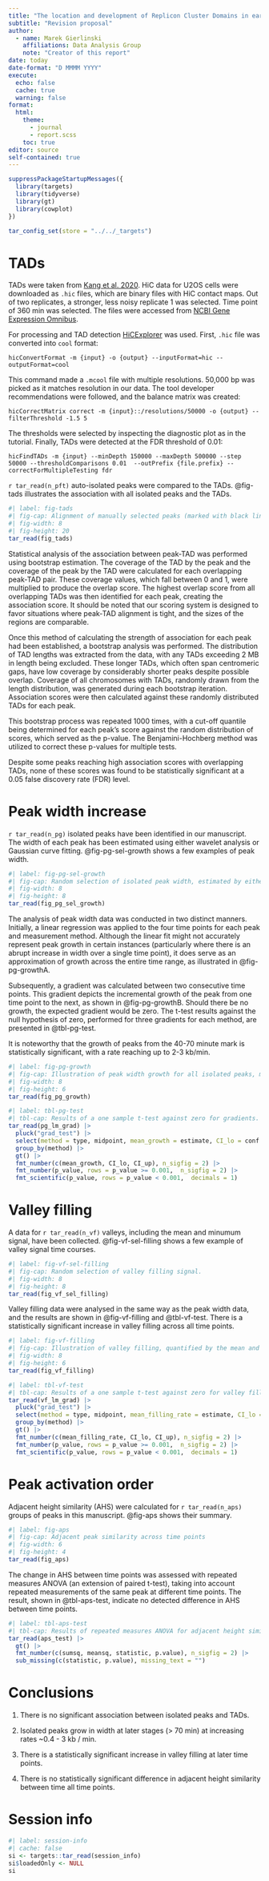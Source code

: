 ```yaml
---
title: "The location and development of Replicon Cluster Domains in early replicating DNA"
subtitle: "Revision proposal"
author:
  - name: Marek Gierlinski
    affiliations: Data Analysis Group
    note: "Creator of this report"
date: today
date-format: "D MMMM YYYY"
execute:
  echo: false
  cache: true
  warning: false
format:
  html:
    theme:
      - journal
      - report.scss
    toc: true
editor: source
self-contained: true
---
```


```r
suppressPackageStartupMessages({
  library(targets)
  library(tidyverse)
  library(gt)
  library(cowplot)
})

tar_config_set(store = "../../_targets")
```

# TADs

TADs were taken from [Kang et al. 2020](http://genesdev.cshlp.org/content/34/13-14/913.full). HiC data for U2OS cells were downloaded as `.hic` files, which are binary files with HiC contact maps. Out of two replicates, a stronger, less noisy replicate 1 was selected. Time point of 360 min was selected. The files were accessed from [NCBI Gene Expression Omnibus](https://www.ncbi.nlm.nih.gov/geo/query/acc.cgi?acc=GSM4194463).

For processing and TAD detection [HiCExplorer](https://hicexplorer.readthedocs.io/en/latest/index.html) was used. First, `.hic` file was converted into `cool` format:

```         
hicConvertFormat -m {input} -o {output} --inputFormat=hic --outputFormat=cool
```

This command made a `.mcool` file with multiple resolutions. 50,000 bp was picked as it matches resolution in our data. The tool developer recommendations were followed, and the balance matrix was created:

```         
hicCorrectMatrix correct -m {input}::/resolutions/50000 -o {output} --filterThreshold -1.5 5
```

The thresholds were selected by inspecting the diagnostic plot as in the tutorial. Finally, TADs were detected at the FDR threshold of 0.01:

```         
hicFindTADs -m {input} --minDepth 150000 --maxDepth 500000 --step 50000 --thresholdComparisons 0.01  --outPrefix {file.prefix} --correctForMultipleTesting fdr
```

`r tar_read(n_pft)` auto-isolated peaks were compared to the TADs. @fig-tads illustrates the association with all isolated peaks and the TADs.

```r
#| label: fig-tads
#| fig-cap: Alignment of manually selected peaks (marked with black lines) and TADs (marked with yellow/blue segments). The histograms show normalised counts at 100-130 time points. The numbers in plots shows the association score (see text).
#| fig-width: 8
#| fig-height: 20
tar_read(fig_tads) 
```

Statistical analysis of the association between peak-TAD was performed using bootstrap estimation. The coverage of the TAD by the peak and the coverage of the peak by the TAD were calculated for each overlapping peak-TAD pair. These coverage values, which fall between 0 and 1, were multiplied to produce the overlap score. The highest overlap score from all overlapping TADs was then identified for each peak, creating the association score. It should be noted that our scoring system is designed to favor situations where peak-TAD alignment is tight, and the sizes of the regions are comparable.

Once this method of calculating the strength of association for each peak had been established, a bootstrap analysis was performed. The distribution of TAD lengths was extracted from the data, with any TADs exceeding 2 MB in length being excluded. These longer TADs, which often span centromeric gaps, have low coverage by considerably shorter peaks despite possible overlap. Coverage of all chromosomes with TADs, randomly drawn from the length distribution, was generated during each bootstrap iteration. Association scores were then calculated against these randomly distributed TADs for each peak.

This bootstrap process was repeated 1000 times, with a cut-off quantile being determined for each peak's score against the random distribution of scores, which served as the p-value. The Benjamini-Hochberg method was utilized to correct these p-values for multiple tests.

Despite some peaks reaching high association scores with overlapping TADs, none of these scores was found to be statistically significant at a 0.05 false discovery rate (FDR) level.

# Peak width increase

`r tar_read(n_pg)` isolated peaks have been identified in our manuscript. The width of each peak has been estimated using either wavelet analysis or Gaussian curve fitting. @fig-pg-sel-growth shows a few examples of peak width.

```r
#| label: fig-pg-sel-growth
#| fig-cap: Random selection of isolated peak width, estimated by either wavelet analysis or Gaussian curve fitting.
#| fig-width: 8
#| fig-height: 8
tar_read(fig_pg_sel_growth) 
```

The analysis of peak width data was conducted in two distinct manners. Initially, a linear regression was applied to the four time points for each peak and measurement method. Although the linear fit might not accurately represent peak growth in certain instances (particularly where there is an abrupt increase in width over a single time point), it does serve as an approximation of growth across the entire time range, as illustrated in @fig-pg-growthA.

Subsequently, a gradient was calculated between two consecutive time points. This gradient depicts the incremental growth of the peak from one time point to the next, as shown in @fig-pg-growthB. Should there be no growth, the expected gradient would be zero. The t-test results against the null hypothesis of zero, performed for three gradients for each method, are presented in @tbl-pg-test.

It is noteworthy that the growth of peaks from the 40-70 minute mark is statistically significant, with a rate reaching up to 2-3 kb/min.

```r
#| label: fig-pg-growth
#| fig-cap: Illustration of peak width growth for all isolated peaks, measured by wavelet analysis or Gaussian curve fitting. A. The slope of a linear fit to four time points. The peaks are ordered according to their chromosomal positions and the colour indicates chromosomes. B. The gradient between adjacent time points. The gradient is calculated as the difference between the peak widths divided by the time separation between the adjacent time points (30 min) and it represents the peak growth speed. The black points with error bars represent the mean with its 95% confidence intervals.
#| fig-width: 8
#| fig-height: 6
tar_read(fig_pg_growth) 
```

```r
#| label: tbl-pg-test
#| tbl-cap: Results of a one sample t-test against zero for gradients.
tar_read(pg_lm_grad) |> 
  pluck("grad_test") |> 
  select(method = type, midpoint, mean_growth = estimate, CI_lo = conf.low, CI_up = conf.high, p_value = p.adj) |> 
  group_by(method) |> 
  gt() |> 
  fmt_number(c(mean_growth, CI_lo, CI_up), n_sigfig = 2) |> 
  fmt_number(p_value, rows = p_value >= 0.001,  n_sigfig = 2) |> 
  fmt_scientific(p_value, rows = p_value < 0.001,  decimals = 1) 
```

# Valley filling

A data for `r tar_read(n_vf)` valleys, including the mean and minumum signal, have been collected. @fig-vf-sel-filling shows a few example of valley signal time courses.

```r
#| label: fig-vf-sel-filling
#| fig-cap: Random selection of valley filling signal.
#| fig-width: 8
#| fig-height: 8
tar_read(fig_vf_sel_filling) 
```

Valley filling data were analysed in the same way as the peak width data, and the results are shown in @fig-vf-filling and @tbl-vf-test. There is a statistically significant increase in valley filling across all time points.

```r
#| label: fig-vf-filling
#| fig-cap: Illustration of valley filling, quantified by the mean and minimum valley signal. A. The slope of a linear fit to four time points. The peaks are ordered according to their chromosomal positions and the colour indicates chromosomes. B. The gradient between adjacent time points. The gradient is calculated as the difference between the valley signal divided by the time separation between the adjacent time points (30 min) and it represents the valley filling speed. The black points with error bars represent the mean with its 95% confidence intervals.
#| fig-width: 8
#| fig-height: 6
tar_read(fig_vf_filling) 
```

```r
#| label: tbl-vf-test
#| tbl-cap: Results of a one sample t-test against zero for valley filling.
tar_read(vf_lm_grad) |> 
  pluck("grad_test") |> 
  select(method = type, midpoint, mean_filling_rate = estimate, CI_lo = conf.low, CI_up = conf.high, p_value = p.adj) |> 
  group_by(method) |> 
  gt() |> 
  fmt_number(c(mean_filling_rate, CI_lo, CI_up), n_sigfig = 2) |> 
  fmt_number(p_value, rows = p_value >= 0.001,  n_sigfig = 2) |> 
  fmt_scientific(p_value, rows = p_value < 0.001,  decimals = 1) 
```

# Peak activation order

Adjacent height similarity (AHS) were calculated for `r tar_read(n_aps)` groups of peaks in this manuscript. @fig-aps shows their summary.

```r
#| label: fig-aps
#| fig-cap: Adjacent peak similarity across time points
#| fig-width: 6
#| fig-height: 4
tar_read(fig_aps) 
```

The change in AHS between time points was assessed with repeated measures ANOVA (an extension of paired t-test), taking into account repeated measurements of the same peak at different time points. The result, shown in @tbl-aps-test, indicate no detected difference in AHS between time points.

```r
#| label: tbl-aps-test
#| tbl-cap: Results of repeated measures ANOVA for adjacent height similarity across four time points. 'Within' section contains the result for AHS versus time point.
tar_read(aps_test) |> 
  gt() |> 
  fmt_number(c(sumsq, meansq, statistic, p.value), n_sigfig = 2) |> 
  sub_missing(c(statistic, p.value), missing_text = "")
```

# Conclusions

1.  There is no significant association between isolated peaks and TADs.

2.  Isolated peaks grow in width at later stages (> 70 min) at increasing rates ~0.4 - 3 kb / min.

3.  There is a statistically significant increase in valley filling at later time points.

4.  There is no statistically significant difference in adjacent height similarity between time all time points.

# Session info

```r
#| label: session-info
#| cache: false
si <- targets::tar_read(session_info)
si$loadedOnly <- NULL
si
```
